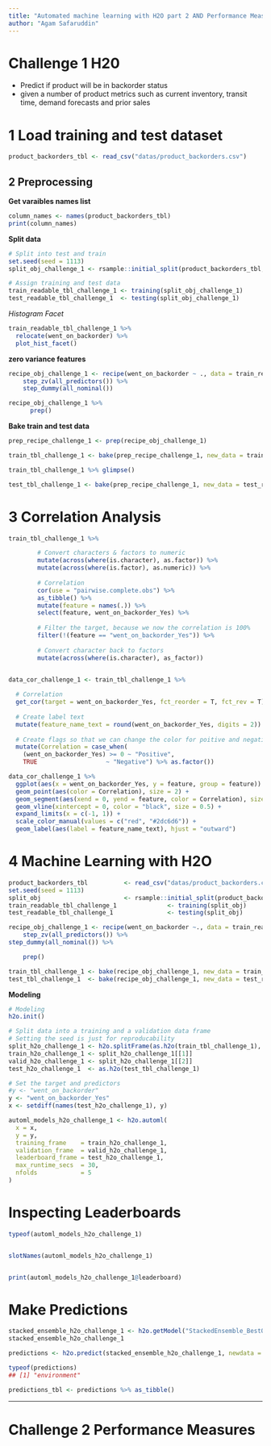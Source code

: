 ```yaml
---
title: "Automated machine learning with H2O part 2 AND Performance Measure"
author: "Agam Safaruddin"
---
```


# Challenge 1 H20
* Predict if product will be in backorder status
* given a number of product metrics such as current inventory, transit time, demand forecasts and prior sales

# 1 Load training and test dataset
```r
product_backorders_tbl <- read_csv("datas/product_backorders.csv")
```

## 2 Preprocessing
**Get varaibles names list**
```r
column_names <- names(product_backorders_tbl)
print(column_names)
```


**Split data**
```r
# Split into test and train
set.seed(seed = 1113)
split_obj_challenge_1 <- rsample::initial_split(product_backorders_tbl, prop = 0.8)

# Assign training and test data
train_readable_tbl_challenge_1 <- training(split_obj_challenge_1)
test_readable_tbl_challenge_1  <- testing(split_obj_challenge_1)
```


*Histogram Facet*
```r
train_readable_tbl_challenge_1 %>% 
  relocate(went_on_backorder) %>% 
  plot_hist_facet()
```


**zero variance features**
```r
recipe_obj_challenge_1 <- recipe(went_on_backorder ~ ., data = train_readable_tbl_challenge_1) %>%
    step_zv(all_predictors()) %>%
    step_dummy(all_nominal()) 

recipe_obj_challenge_1 %>% 
      prep()
```


**Bake train and test data**
```r
prep_recipe_challenge_1 <- prep(recipe_obj_challenge_1)

train_tbl_challenge_1 <- bake(prep_recipe_challenge_1, new_data = train_readable_tbl_challenge_1)

train_tbl_challenge_1 %>% glimpse()

test_tbl_challenge_1 <- bake(prep_recipe_challenge_1, new_data = test_readable_tbl_challenge_1)
```


# 3 Correlation Analysis
```r
train_tbl_challenge_1 %>%

        # Convert characters & factors to numeric
        mutate(across(where(is.character), as.factor)) %>%
        mutate(across(where(is.factor), as.numeric)) %>%
        
        # Correlation
        cor(use = "pairwise.complete.obs") %>% 
        as_tibble() %>%
        mutate(feature = names(.)) %>% 
        select(feature, went_on_backorder_Yes) %>% 
        
        # Filter the target, because we now the correlation is 100%
        filter(!(feature == "went_on_backorder_Yes")) %>% 
        
        # Convert character back to factors
        mutate(across(where(is.character), as_factor))
        
```

```r
data_cor_challenge_1 <- train_tbl_challenge_1 %>%

  # Correlation
  get_cor(target = went_on_backorder_Yes, fct_reorder = T, fct_rev = T) %>%
  
  # Create label text
  mutate(feature_name_text = round(went_on_backorder_Yes, digits = 2)) %>%
  
  # Create flags so that we can change the color for poitive and negative
  mutate(Correlation = case_when(
    (went_on_backorder_Yes) >= 0 ~ "Positive",
    TRUE                   ~ "Negative") %>% as.factor())

data_cor_challenge_1 %>%
  ggplot(aes(x = went_on_backorder_Yes, y = feature, group = feature)) +
  geom_point(aes(color = Correlation), size = 2) +
  geom_segment(aes(xend = 0, yend = feature, color = Correlation), size = 1) +
  geom_vline(xintercept = 0, color = "black", size = 0.5) +
  expand_limits(x = c(-1, 1)) +
  scale_color_manual(values = c("red", "#2dc6d6")) +
  geom_label(aes(label = feature_name_text), hjust = "outward")
```


# 4 Machine Learning with H2O 
```r
product_backorders_tbl          <- read_csv("datas/product_backorders.csv")
set.seed(seed = 1113)
split_obj                       <- rsample::initial_split(product_backorders_tbl, prop = 0.8)
train_readable_tbl_challenge_1              <- training(split_obj)
test_readable_tbl_challenge_1               <- testing(split_obj)

recipe_obj_challenge_1 <- recipe(went_on_backorder ~., data = train_readable_tbl_challenge_1) %>% 
    step_zv(all_predictors()) %>% 
step_dummy(all_nominal()) %>%

    prep()

train_tbl_challenge_1 <- bake(recipe_obj_challenge_1, new_data = train_readable_tbl_challenge_1)
test_tbl_challenge_1  <- bake(recipe_obj_challenge_1, new_data = test_readable_tbl_challenge_1)
```


**Modeling**
```r
# Modeling
h2o.init()

# Split data into a training and a validation data frame
# Setting the seed is just for reproducability
split_h2o_challenge_1 <- h2o.splitFrame(as.h2o(train_tbl_challenge_1), ratios = c(0.8), seed = 1234)
train_h2o_challenge_1 <- split_h2o_challenge_1[[1]]
valid_h2o_challenge_1 <- split_h2o_challenge_1[[2]]
test_h2o_challenge_1  <- as.h2o(test_tbl_challenge_1)

# Set the target and predictors
#y <- "went_on_backorder"
y <- "went_on_backorder_Yes"
x <- setdiff(names(test_h2o_challenge_1), y)
```

```r
automl_models_h2o_challenge_1 <- h2o.automl(
  x = x,
  y = y,
  training_frame    = train_h2o_challenge_1,
  validation_frame  = valid_h2o_challenge_1,
  leaderboard_frame = test_h2o_challenge_1,
  max_runtime_secs  = 30,
  nfolds            = 5 
)
```


# Inspecting Leaderboards
```r
typeof(automl_models_h2o_challenge_1)


slotNames(automl_models_h2o_challenge_1)


print(automl_models_h2o_challenge_1@leaderboard)
```


# Make Predictions
```r
stacked_ensemble_h2o_challenge_1 <- h2o.getModel("StackedEnsemble_BestOfFamily_1_AutoML_2_20230615_92614")
stacked_ensemble_h2o_challenge_1

predictions <- h2o.predict(stacked_ensemble_h2o_challenge_1, newdata = as.h2o(test_tbl_challenge_1))

typeof(predictions)
## [1] "environment"

predictions_tbl <- predictions %>% as_tibble()
```

****
# Challenge 2 Performance Measures

```r

```

```r

```

```r

```

```r

```

```r

```

```r

```

```r

```

```r

```

```r

```

```r

```

```r

```

```r

```

```r

```